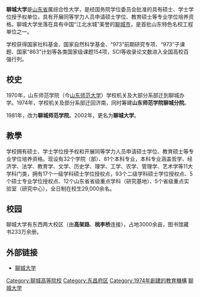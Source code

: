 {{multiple issues|
{{copyedit|time=2014-07-07T02:11:21+00:00}}
{{unreferenced|time=2014-07-07T02:11:21+00:00}}
}}
'''聊城大学'''是[[山东省|山东省]]属综合性大学，是经国务院学位委员会批准的具有硕士、学士学位授予权单位，具有开展同等学力人员申请硕士学位、教育硕士等专业学位培养资格。聊城大学坐落在具有中国“江北水城”美誉的[[聊城市|聊城市]]，是首批山东特色名校工程单位之一。
   
学校获得国家社科基金、国家自然科学基金、“973”前期研究专项、“973”子课题、国家“863”计划等各类国家级课题154项，SCI等收录论文数进入全国高校百强行列。

== 校史 ==
1970年，山东师范学院（今[[山东师范大学|山东师范大学]]）学校机关及大部分系部迁到聊城办学。1974年，学校机关及部分系部迁回济南，同时筹建'''山东师范学院聊城分院'''。

1981年，改为'''聊城师范学院'''。2002年，更名为'''聊城大学'''。

== 教學 ==
学校拥有硕士、学士学位授予权和开展同等学力人员申请硕士学位、教育硕士等专业学位培养资格。现设有32个学院（部）、81个本科专业，本科专业涵盖哲学、经济学、法学、教育学、文学、历史学、理学、工学、农学、管理学、艺术学等11大学科门类，拥有17个一级学科硕士学位授权点，93个二级学科硕士学位授权点、5个硕士专业学位授权点、12个山东省省级重点学科（研究基地）、5个省级重点实验室（研究中心），全日制在校生29,000余名。

== 校园 ==
聊城大学有东西两大校区（由'''高架路'''、'''桃李桥'''连接），占地3000余亩，图书馆藏书233万余册。

==外部链接==
*[http://www.lcu.edu.cn/ 聊城大学] {{Wayback|url=http://www.lcu.edu.cn/ |date=20090118083630 }}

{{山东高等院校|nocat}}
{{山东师范大学}}

[[Category:聊城高等院校|Category:聊城高等院校]]
[[Category:东昌府区|Category:东昌府区]]
[[Category:1974年創建的教育機構|Category:1974年創建的教育機構]]
[[Category:聊城大学|]]